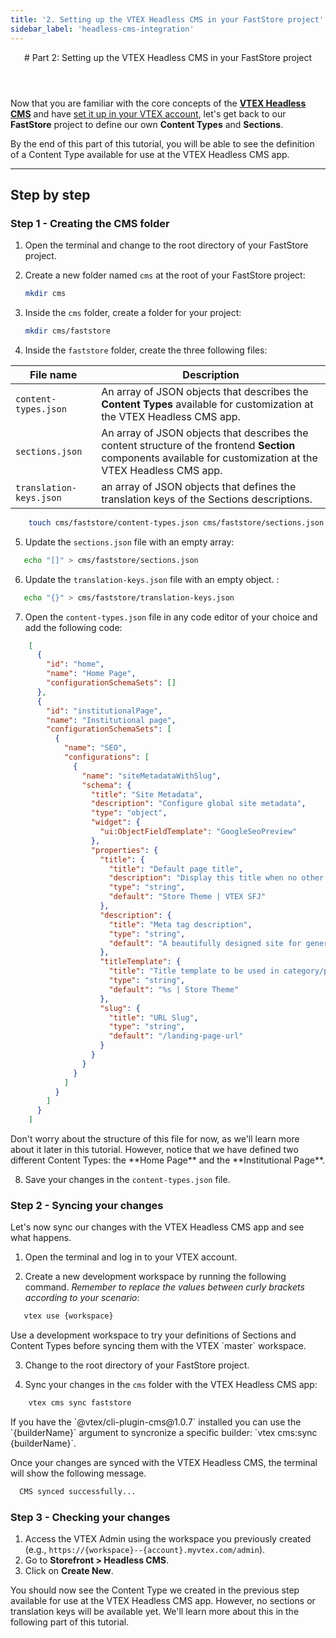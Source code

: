 ```yaml
---
title: '2. Setting up the VTEX Headless CMS in your FastStore project'
sidebar_label: 'headless-cms-integration'
---
```



<header>
# Part 2: Setting up the VTEX Headless CMS in your FastStore project
</header>

Now that you are familiar with the core concepts of the [**VTEX Headless CMS**](/docs/headless-cms-overview/overview-headless-cms) and have [set it up in your VTEX account](/docs/headless-cms-integration/1-configuring-the-vtex-account), let's get back to our **FastStore** project to define our own **Content Types** and **Sections**.

By the end of this part of this tutorial, you will be able to see the definition of a Content Type available for use at the VTEX Headless CMS app. 

---

## Step by step

### Step 1 - Creating the CMS folder

1. Open the terminal and change to the root directory of your FastStore project.
2. Create a new folder named `cms` at the root of your FastStore project:

    ```bash
    mkdir cms
    ```

3. Inside the `cms` folder, create a folder for your project:

    ```bash
    mkdir cms/faststore
    ```
4. Inside the `faststore` folder, create the three following files:

| File name                | Description                                                                                                                                                    |
| ------------------------ | -------------------------------------------------------------------------------------------------------------------------------------------------------------- |
| `content-types.json`     |  An array of JSON objects that describes the **Content Types** available for customization at the VTEX Headless CMS app.                                       |
| `sections.json`          | An array of JSON objects that describes the content structure of the frontend **Section** components available for customization at the VTEX Headless CMS app. |
|  `translation-keys.json` | an array of JSON objects that defines the translation keys of the Sections descriptions.                                                                       |

```bash
    touch cms/faststore/content-types.json cms/faststore/sections.json cms/faststore/translation-keys.json
```

5. Update the `sections.json` file with an empty array:

```bash
   echo "[]" > cms/faststore/sections.json
```

6. Update the `translation-keys.json` file with an empty object. :

```bash
   echo "{}" > cms/faststore/translation-keys.json
```

7. Open the `content-types.json` file in any code editor of your choice and add the following code:

```json title="cms/faststore/content-types.json"
    [
      {
        "id": "home",
        "name": "Home Page",
        "configurationSchemaSets": []
      },
      {
        "id": "institutionalPage",
        "name": "Institutional page",
        "configurationSchemaSets": [
          {
            "name": "SEO",
            "configurations": [
              {
                "name": "siteMetadataWithSlug",
                "schema": {
                  "title": "Site Metadata",
                  "description": "Configure global site metadata",
                  "type": "object",
                  "widget": {
                    "ui:ObjectFieldTemplate": "GoogleSeoPreview"
                  },
                  "properties": {
                    "title": {
                      "title": "Default page title",
                      "description": "Display this title when no other tile is available",
                      "type": "string",
                      "default": "Store Theme | VTEX SFJ"
                    },
                    "description": {
                      "title": "Meta tag description",
                      "type": "string",
                      "default": "A beautifully designed site for general VTEX stores"
                    },
                    "titleTemplate": {
                      "title": "Title template to be used in category/product pages",
                      "type": "string",
                      "default": "%s | Store Theme"
                    },
                    "slug": {
                      "title": "URL Slug",
                      "type": "string",
                      "default": "/landing-page-url"
                    }
                  }
                }
              }
            ]
          }
        ]
      }
    ]
```
<Callout type="info" emoji="ℹ️">
  Don't worry about the structure of this file for now, as we'll learn more about it later in this tutorial. However, notice that we have defined two different Content Types: the **Home Page** and the **Institutional Page**.
</Callout>

8. Save your changes in the `content-types.json` file.

### Step 2 - Syncing your changes

Let's now sync our changes with the VTEX Headless CMS app and see what happens.

1. Open the terminal and log in to your VTEX account.

2. Create a new development workspace by running the following command. *Remember to replace the values between curly brackets according to your scenario*:

```bash
   vtex use {workspace}
```

<Callout type="warning" emoji="⚠️">
  Use a development workspace to try your definitions of Sections and Content Types before syncing them with the VTEX `master` workspace.
</Callout>

3. Change to the root directory of your FastStore project.

4. Sync your changes in the `cms` folder with the VTEX Headless CMS app:

```bash
    vtex cms sync faststore
```

<Callout type="warning" emoji="⚠️">
   If you have the `@vtex/cli-plugin-cms@1.0.7` installed you can use the `{builderName}` argument to syncronize a specific builder: `vtex cms:sync {builderName}`.
</Callout>

Once your changes are synced with the VTEX Headless CMS, the terminal will show the following message.

```bash
  CMS synced successfully...
```

### Step 3 - Checking your changes

1. Access the VTEX Admin using the workspace you previously created (e.g., `https://{workspace}--{account}.myvtex.com/admin`).
2. Go to **Storefront > Headless CMS**.
3. Click on **Create New**.

You should now see the Content Type we created in the previous step available for use at the VTEX Headless CMS app. However, no sections or translation keys will be available yet. We'll learn more about this in the following part of this tutorial.

